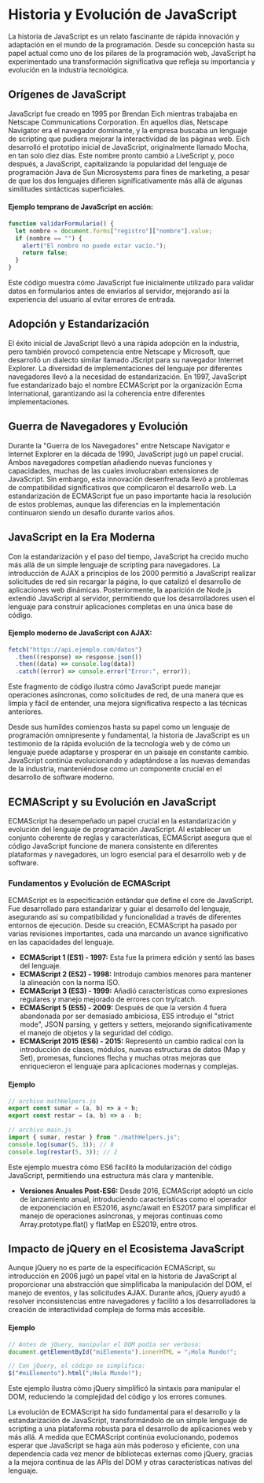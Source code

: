 
# Historia y Evolución de JavaScript

La historia de JavaScript es un relato fascinante de rápida innovación y adaptación en el mundo de la programación. Desde su concepción hasta su papel actual como uno de los pilares de la programación web, JavaScript ha experimentado una transformación significativa que refleja su importancia y evolución en la industria tecnológica.

## Orígenes de JavaScript

JavaScript fue creado en 1995 por Brendan Eich mientras trabajaba en Netscape Communications Corporation. En aquellos días, Netscape Navigator era el navegador dominante, y la empresa buscaba un lenguaje de scripting que pudiera mejorar la interactividad de las páginas web. Eich desarrolló el prototipo inicial de JavaScript, originalmente llamado Mocha, en tan solo diez días. Este nombre pronto cambió a LiveScript y, poco después, a JavaScript, capitalizando la popularidad del lenguaje de programación Java de Sun Microsystems para fines de marketing, a pesar de que los dos lenguajes difieren significativamente más allá de algunas similitudes sintácticas superficiales.

<h4 className="font-medium mt-5">Ejemplo temprano de JavaScript en acción:</h4>

```js copy filename="JavaScript"
function validarFormulario() {
  let nombre = document.forms["registro"]["nombre"].value;
  if (nombre == "") {
    alert("El nombre no puede estar vacío.");
    return false;
  }
}
```

Este código muestra cómo JavaScript fue inicialmente utilizado para validar datos en formularios antes de enviarlos al servidor, mejorando así la experiencia del usuario al evitar errores de entrada.

## Adopción y Estandarización

El éxito inicial de JavaScript llevó a una rápida adopción en la industria, pero también provocó competencia entre Netscape y Microsoft, que desarrolló un dialecto similar llamado JScript para su navegador Internet Explorer. La diversidad de implementaciones del lenguaje por diferentes navegadores llevó a la necesidad de estandarización. En 1997, JavaScript fue estandarizado bajo el nombre ECMAScript por la organización Ecma International, garantizando así la coherencia entre diferentes implementaciones.

## Guerra de Navegadores y Evolución

Durante la "Guerra de los Navegadores" entre Netscape Navigator e Internet Explorer en la década de 1990, JavaScript jugó un papel crucial. Ambos navegadores competían añadiendo nuevas funciones y capacidades, muchas de las cuales involucraban extensiones de JavaScript. Sin embargo, esta innovación desenfrenada llevó a problemas de compatibilidad significativos que complicaron el desarrollo web. La estandarización de ECMAScript fue un paso importante hacia la resolución de estos problemas, aunque las diferencias en la implementación continuaron siendo un desafío durante varios años.

## JavaScript en la Era Moderna

Con la estandarización y el paso del tiempo, JavaScript ha crecido mucho más allá de un simple lenguaje de scripting para navegadores. La introducción de AJAX a principios de los 2000 permitió a JavaScript realizar solicitudes de red sin recargar la página, lo que catalizó el desarrollo de aplicaciones web dinámicas. Posteriormente, la aparición de Node.js extendió JavaScript al servidor, permitiendo que los desarrolladores usen el lenguaje para construir aplicaciones completas en una única base de código.

<h4 className="font-medium mt-5">Ejemplo moderno de JavaScript con AJAX:</h4>

```js copy filename="JavaScript"
fetch("https://api.ejemplo.com/datos")
  .then((response) => response.json())
  .then((data) => console.log(data))
  .catch((error) => console.error("Error:", error));
```

Este fragmento de código ilustra cómo JavaScript puede manejar operaciones asíncronas, como solicitudes de red, de una manera que es limpia y fácil de entender, una mejora significativa respecto a las técnicas anteriores.

<Callout emoji="👀" type="default">
  Desde sus humildes comienzos hasta su papel como un lenguaje de programación
  omnipresente y fundamental, la historia de JavaScript es un testimonio de la
  rápida evolución de la tecnología web y de cómo un lenguaje puede adaptarse y
  prosperar en un paisaje en constante cambio. JavaScript continúa evolucionando
  y adaptándose a las nuevas demandas de la industria, manteniéndose como un
  componente crucial en el desarrollo de software moderno.
</Callout>

## ECMAScript y su Evolución en JavaScript

ECMAScript ha desempeñado un papel crucial en la estandarización y evolución del lenguaje de programación JavaScript. Al establecer un conjunto coherente de reglas y características, ECMAScript asegura que el código JavaScript funcione de manera consistente en diferentes plataformas y navegadores, un logro esencial para el desarrollo web y de software.

### Fundamentos y Evolución de ECMAScript

ECMAScript es la especificación estándar que define el core de JavaScript. Fue desarrollado para estandarizar y guiar el desarrollo del lenguaje, asegurando así su compatibilidad y funcionalidad a través de diferentes entornos de ejecución. Desde su creación, ECMAScript ha pasado por varias revisiones importantes, cada una marcando un avance significativo en las capacidades del lenguaje.

- **ECMAScript 1 (ES1) - 1997:** Esta fue la primera edición y sentó las bases del lenguaje.
- **ECMAScript 2 (ES2) - 1998:** Introdujo cambios menores para mantener la alineación con la norma ISO.
- **ECMAScript 3 (ES3) - 1999:** Añadió características como expresiones regulares y manejo mejorado de errores con try/catch.
- **ECMAScript 5 (ES5) - 2009:** Después de que la versión 4 fuera abandonada por ser demasiado ambiciosa, ES5 introdujo el "strict mode", JSON parsing, y getters y setters, mejorando significativamente el manejo de objetos y la seguridad del código.
- **ECMAScript 2015 (ES6) - 2015:** Representó un cambio radical con la introducción de clases, módulos, nuevas estructuras de datos (Map y Set), promesas, funciones flecha y muchas otras mejoras que enriquecieron el lenguaje para aplicaciones modernas y complejas.

<h4 className="font-medium mt-5">Ejemplo</h4>

```js copy filename="JavaScript"
// archivo mathHelpers.js
export const sumar = (a, b) => a + b;
export const restar = (a, b) => a - b;

// archivo main.js
import { sumar, restar } from "./mathHelpers.js";
console.log(sumar(5, 3)); // 8
console.log(restar(5, 3)); // 2
```

Este ejemplo muestra cómo ES6 facilitó la modularización del código JavaScript, permitiendo una estructura más clara y mantenible.

- **Versiones Anuales Post-ES6:** Desde 2016, ECMAScript adoptó un ciclo de lanzamiento anual, introduciendo características como el operador de exponenciación en ES2016, async/await en ES2017 para simplificar el manejo de operaciones asíncronas, y mejoras continuas como Array.prototype.flat() y flatMap en ES2019, entre otros.

## Impacto de jQuery en el Ecosistema JavaScript

Aunque jQuery no es parte de la especificación ECMAScript, su introducción en 2006 jugó un papel vital en la historia de JavaScript al proporcionar una abstracción que simplificaba la manipulación del DOM, el manejo de eventos, y las solicitudes AJAX. Durante años, jQuery ayudó a resolver inconsistencias entre navegadores y facilitó a los desarrolladores la creación de interactividad compleja de forma más accesible.

<h4 className="font-medium mt-5">Ejemplo</h4>

```js copy filename="JavaScript"
// Antes de jQuery, manipular el DOM podía ser verboso:
document.getElementById("miElemento").innerHTML = "¡Hola Mundo!";

// Con jQuery, el código se simplifica:
$("#miElemento").html("¡Hola Mundo!");
```

Este ejemplo ilustra cómo jQuery simplificó la sintaxis para manipular el DOM, reduciendo la complejidad del código y los errores comunes.

<Callout emoji="👀" type="default">
  La evolución de ECMAScript ha sido fundamental para el desarrollo y la
  estandarización de JavaScript, transformándolo de un simple lenguaje de
  scripting a una plataforma robusta para el desarrollo de aplicaciones web y
  más allá. A medida que ECMAScript continúa evolucionando, podemos esperar que
  JavaScript se haga aún más poderoso y eficiente, con una dependencia cada vez
  menor de bibliotecas externas como jQuery, gracias a la mejora continua de las
  APIs del DOM y otras características nativas del lenguaje.
</Callout>
